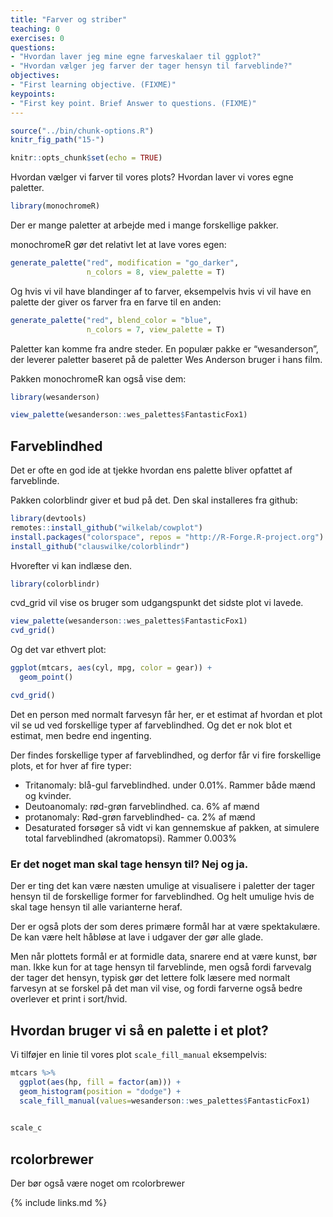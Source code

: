 ```yaml
---
title: "Farver og striber"
teaching: 0
exercises: 0
questions:
- "Hvordan laver jeg mine egne farveskalaer til ggplot?"
- "Hvordan vælger jeg farver der tager hensyn til farveblinde?"
objectives:
- "First learning objective. (FIXME)"
keypoints:
- "First key point. Brief Answer to questions. (FIXME)"
---
```


```r
source("../bin/chunk-options.R")
knitr_fig_path("15-")
```

```r
knitr::opts_chunk$set(echo = TRUE)
```

Hvordan vælger vi farver til vores plots? Hvordan laver vi vores 
egne paletter.

```r
library(monochromeR)
```
Der er mange paletter at arbejde med i mange forskellige pakker.

monochromeR gør det relativt let at lave vores egen:
```r
generate_palette("red", modification = "go_darker",
                 n_colors = 8, view_palette = T)
```

Og hvis vi vil have blandinger af to farver, eksempelvis hvis vi vil 
have en palette der giver os farver fra en farve til en anden:
```r
generate_palette("red", blend_color = "blue",
                 n_colors = 7, view_palette = T)
```

Paletter kan komme fra andre steder. En populær pakke er "wesanderson", der 
leverer paletter baseret på de paletter Wes Anderson bruger i hans film. 

Pakken monochromeR kan også vise dem:

```r
library(wesanderson)
```
```r
view_palette(wesanderson::wes_palettes$FantasticFox1)
```

## Farveblindhed

Det er ofte en god ide at tjekke hvordan ens palette bliver opfattet af farveblinde.

Pakken colorblindr giver et bud på det. Den skal installeres fra github:

```r
library(devtools)
remotes::install_github("wilkelab/cowplot")
install.packages("colorspace", repos = "http://R-Forge.R-project.org")
install_github("clauswilke/colorblindr")
```

Hvorefter vi kan indlæse den.
```r
library(colorblindr)
```

cvd_grid vil vise os bruger som udgangspunkt det sidste plot vi lavede.
```r
view_palette(wesanderson::wes_palettes$FantasticFox1)
cvd_grid()
```

Og det var ethvert plot:

```r
ggplot(mtcars, aes(cyl, mpg, color = gear)) + 
  geom_point()

cvd_grid()
```

Det en person med normalt farvesyn får her, er et estimat af hvordan et plot vil se ud ved forskellige typer af farveblindhed. Og det er nok blot et estimat, men bedre end ingenting.

Der findes forskellige typer af farveblindhed, og derfor får vi fire forskellige plots, et for hver af fire typer:

* Tritanomaly: blå-gul farveblindhed. under 0.01%. Rammer både mænd og kvinder.
* Deutoanomaly: rød-grøn farveblindhed. ca. 6% af mænd
* protanomaly: Rød-grøn farveblindhed- ca. 2% af mænd
* Desaturated forsøger så vidt vi kan gennemskue af pakken, at simulere
total farveblindhed (akromatopsi). Rammer 0.003% 

### Er det noget man skal tage hensyn til? Nej og ja. 

Der er ting det kan være næsten umulige at visualisere i
paletter der tager hensyn til de forskellige former for
farveblindhed. Og helt umulige hvis de skal tage hensyn til 
alle varianterne heraf.

Der er også plots der som deres primære formål har at være
spektakulære. De kan være helt håbløse at lave i udgaver der gør alle glade.

Men når plottets formål er at formidle data, snarere end at
være kunst, bør man. Ikke kun for at tage hensyn til
farveblinde, men også fordi farvevalg der tager det hensyn,
typisk gør det lettere folk læsere med normalt farvesyn at se
forskel på det man vil vise, og fordi farverne også bedre
overlever et print i sort/hvid.

## Hvordan bruger vi så en palette i et plot?

Vi tilføjer en linie til vores plot `scale_fill_manual` eksempelvis:

```r
mtcars %>% 
  ggplot(aes(hp, fill = factor(am))) +
  geom_histogram(position = "dodge") +
  scale_fill_manual(values=wesanderson::wes_palettes$FantasticFox1)
  
```
```r
scale_c
```

## rcolorbrewer
Der bør også være noget om rcolorbrewer

{% include links.md %}

